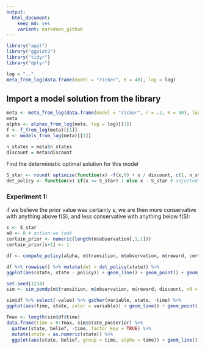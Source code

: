 ```yaml
---
output:
  html_document: 
    keep_md: yes
    variant: markdown_github
---  
```



```r
library("appl")
library("ggplot2")
library("tidyr")
library("dplyr")
```

```r
log = ".."
meta_from_log(data.frame(model = "ricker", K = 40), log = log)
```

## Import a model solution from the library

```r
meta <- meta_from_log(data.frame(model = "ricker", r = .1, K = 40), log = log)[1,]
meta
alpha <- alphas_from_log(meta, log = log)[[1]]
f <- f_from_log(meta)[[1]]
m <- models_from_log(meta)[[1]]

n_states = meta$n_states
discount = meta$discount
```

Find the deterministic optimal solution for this model

```r
S_star <- round( optimize(function(x) -f(x,0) + x / discount, c(1, n_states) )$minimum)
det_policy <- function(x) if(x <= S_star) 1 else x - S_star # adjusted for index values, starting at 1
```


### Experiment 1:

if we believe the prior value was certainly s, we are then more conservative with anything above f(S), and less conservative with anything below f(S):

```r
s <- S_star
a0 <- 0 # action we took 
certain_prior <- numeric(length(m$observation[,1,1]))
certain_prior[s+1] <- 1

df <- compute_policy(alpha, m$transition, m$observation, m$reward, certain_prior, a0+1) # action as index
```


```r
df %>% rowwise() %>% mutate(det = det_policy(state)) %>%
ggplot(aes(state, state - policy)) + geom_line() + geom_point() + geom_line(aes(state, state - det)) + geom_vline(xintercept = f(s,a0))
```


```r
set.seed(1234)
sim <- sim_pomdp(m$transition, m$observation, m$reward, discount, x0 = 5, Tmax = 20, alpha = alpha)

sim$df %>% select(-value) %>% gather(variable, state, -time) %>%
ggplot(aes(time, state, color = variable)) + geom_line() + geom_point() 

Tmax <- length(sim$df$time)
data.frame(time = 0:Tmax, sim$state_posterior) %>%
  gather(state, belief, -time, factor_key = TRUE) %>%
  mutate(state = as.numeric(state)) %>%
  ggplot(aes(state, belief, group = time, alpha = time)) + geom_line() 

```